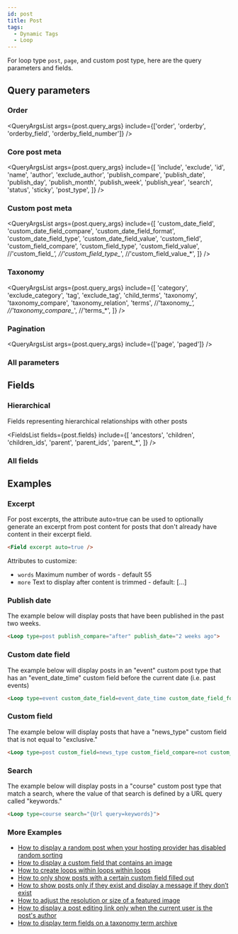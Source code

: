 ```yaml
---
id: post
title: Post
tags:
  - Dynamic Tags
  - Loop
---
```



For loop type `post`, `page`, and custom post type, here are the query parameters and fields.

## Query parameters

### Order

<QueryArgsList
  args={post.query_args}
  include={['order', 'orderby', 'orderby_field', 'orderby_field_number']}
/>

### Core post meta

<QueryArgsList
  args={post.query_args}
  include={[
    'include',
    'exclude',
    'id',
    'name',
    'author',
    'exclude_author',
    'publish_compare',
    'publish_date',
    'publish_day',
    'publish_month',
    'publish_week',
    'publish_year',
    'search',
    'status',
    'sticky',
    'post_type',
  ]}
/>

### Custom post meta

<QueryArgsList
  args={post.query_args}
  include={[
    'custom_date_field',
    'custom_date_field_compare',
    'custom_date_field_format',
    'custom_date_field_type',
    'custom_date_field_value',
    'custom_field',
    'custom_field_compare',
    'custom_field_type',
    'custom_field_value',
    //'custom_field_*',
    //'custom_field_type_*',
    //'custom_field_value_*',
  ]}
/>

### Taxonomy

<QueryArgsList
  args={post.query_args}
  include={[
    'category',
    'exclude_category',
    'tag',
    'exclude_tag',
    'child_terms',
    'taxonomy',
    'taxonomy_compare',
    'taxonomy_relation',
    'terms',
    //'taxonomy_*',
    //'taxonomy_compare_*',
    //'terms_*',
  ]}
/>

### Pagination

<QueryArgsList args={post.query_args} include={['page', 'paged']} />

### All parameters

<QueryArgsList args={post.query_args} />

## Fields

### Hierarchical

Fields representing hierarchical relationships with other posts

<FieldsList
  fields={post.fields}
  include={[
    'ancestors',
    'children',
    'children_ids',
    'parent',
    'parent_ids',
    'parent_*',
  ]}
/>

### All fields

<FieldsList fields={post.fields} />

## Examples

### Excerpt

For post excerpts, the attribute auto=true can be used to optionally generate an excerpt from post content for posts that don't already have content in their excerpt field.  
```html
<Field excerpt auto=true />
```  
Attributes to customize:  

*    `words` Maximum number of words - default 55
*    `more` Text to display after content is trimmed - default: [&hellip;]


### Publish date

The example below will display posts that have been published in the past two weeks.  
```html
<Loop type=post publish_compare="after" publish_date="2 weeks ago">
```

### Custom date field

The example below will display posts in an "event" custom post type that has an "event_date_time" custom field before the current date (i.e. past events)  
```html
<Loop type=event custom_date_field=event_date_time custom_date_field_format="Y-m-d H:i:s" custom_date_field_compare=before custom_date_field_value=current>
```

### Custom field

The example below will display posts that have a "news_type" custom field that is not equal to "exclusive."
```html
<Loop type=post custom_field=news_type custom_field_compare=not custom_field_value=exclusive>
```

### Search

The example below will display posts in a "course" custom post type that match a search, where the value of that search is defined by a URL query called "keywords."
```html
<Loop type=course search="{Url query=keywords}">
```

### More Examples

- [How to display a random post when your hosting provider has disabled random sorting](/how-to/random-post-from-list)
- [How to display a custom field that contains an image](/how-to/custom-image-fields)
- [How to create loops within loops within loops](/how-to/nested-loops)
- [How to only show posts with a certain custom field filled out](/how-to/filter-custom-field-has-value)
- [How to show posts only if they exist and display a message if they don’t exist](/how-to/no-posts-found-conditional)
- [How to adjust the resolution or size of a featured image](/how-to/resolution-size-featured-image)
- [How to display a post editing link only when the current user is the post's author](/how-to/display-post-edit-link-author)
- [How to display term fields on a taxonomy term archive](/how-to/term-fields-on-archive)
